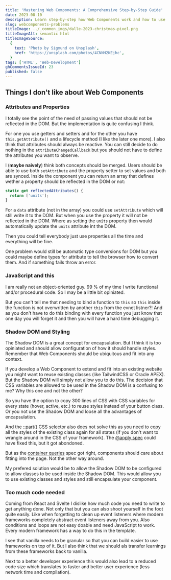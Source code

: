 ```yaml
---
title: 'Mastering Web Components: A Comprehensive Step-by-Step Guide'
date: 2023-08-10
description: Learn step-by-step how Web Components work and how to use them. Including HTML templates, custom elements, shadow DOM, attributes, properties, and slots.
slug: webcomponents-problems
titleImage: ../_common_imgs/dalle-2023-christmas-pixel.png
titleImageAlt: semantic html
titleImageSource:
  {
    text: 'Photo by Sigmund on Unsplash',
    href: 'https://unsplash.com/photos/4CNNH2KEjhc',
  }
tags: ['HTML', 'Web-Development']
ghCommentsIssueId: 23
published: false
---
```


## Things I don't like about Web Components

### Attributes and Properties

I totally see the point of the need of passing values that should not be reflected in the DOM. But the implementation is quite confusing I think.

For one you use getters and setters and for the other you have `this.getAttribute()` and a lifecycle method (I like the later one more). I also think that attributes should always be reactive. You can still decide to do nothing in the `attributeChangedCallback` but you should not have to define the attributes you want to observe.

I (**maybe naively**) think both concepts should be merged. Users should be able to use both `setAttribute` and the property setter to set values and both are synced. Inside the component you can return an array that defines wether a property should be reflected in the DOM or not:

```js
static get reflectedAttributes() {
  return ['units'];
}
```

For a `data` attribute (not in the array) you could use `setAttribute` which will still write it to the DOM. But when you use the property it will not be reflected in the DOM. Where as setting the `units` property then would automatically update the `units` attribute int the DOM.

Then you could tell everybody just use properties all the time and everything will be fine.

One problem would still be automatic type conversions for DOM but you could maybe define types for attribute to tell the browser how to convert them. And if something fails throw an error.

### JavaScript and this

I am really not an object-oriented guy. 99 % of my time I write functional and/or procedural code. So I may be a little bit opiniated.

But you can't tell me that needing to bind a function to `this` so `this` inside the function is not overwritten by another `this` from the evnet listner?! And as you don't have to do this binding with every function you just know that one day you will forget it and then you will have a hard time debugging it.

### Shadow DOM and Styling

The Shadow DOM is a great concept for encapsulation. But I think it is too opiniated and should allow configuration of how it should handle styles. Remember that Web Components should be ubiquitous and fit into any context.

If you develop a Web Component to extend and fit into an existing website you might want to reuse existing classes (like TailwindCSS or Oracle APEX). But the Shadow DOM will simply not allow you to do this. The decision that CSS variables are allowed to be used in the Shadow DOM is a confusing to me? Why this one and not the other?

So you have the option to copy 300 lines of CSS with CSS variables for every state (hover, active, etc.) to reuse styles instead of your button class. Or you not use the Shadow DOM and loose all the advantages of encapsulation.

And the [::part()](https://developer.mozilla.org/en-US/docs/Web/CSS/::part) CSS selector also does not solve this as you need to copy all the styles of the existing class again for all states (if you don't want to wrangle around in the CSS of your framework). The [@apply spec](https://tabatkins.github.io/specs/css-apply-rule/) could have fixed this, but it got abondoned.

But as the [container queries](https://developer.mozilla.org/en-US/docs/Web/CSS/CSS_container_queries) spec got right, components should care about fitting into the page. Not the other way around.

My prefered solution would be to allow the Shadow DOM to be configured to allow classes to be used inside the Shadow DOM. This would allow you to use existing classes and styles and still encapsulate your component.

### Too much code needed

Coming from React and Svelte I dislike how much code you need to write to get anything done. Not only that but you can also shoot yourself in the foot quite easily. Like when forgetting to clean up event listeners where modern frameworks completely abstract event listeners away from you. Also conditions and loops are not easy doable and need JavaScript to work. Every modern framework has a way to do this in the template.

I see that vanilla needs to be granular so that you can build easier to use frameworks on top of it. But I also think that we should als transfer learnings from these frameworks back to vanilla.

Next to a better developer experience this would also lead to a reduced code size which translates to faster and better user experience (less network time and compilation).

